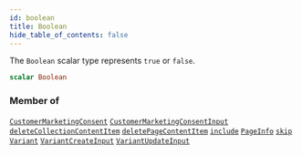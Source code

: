 ```yaml
---
id: boolean
title: Boolean
hide_table_of_contents: false
---
```








The `Boolean` scalar type represents `true` or `false`.

```graphql
scalar Boolean
```




### Member of

[`CustomerMarketingConsent`](/demand/api/graphql-admin/reference/objects/customer-marketing-consent)  <Badge class="secondary" text="object"/><Bullet />[`CustomerMarketingConsentInput`](/demand/api/graphql-admin/reference/inputs/customer-marketing-consent-input)  <Badge class="secondary" text="input"/><Bullet />[`deleteCollectionContentItem`](/demand/api/graphql-admin/reference/mutations/delete-collection-content-item)  <Badge class="secondary" text="mutation"/><Bullet />[`deletePageContentItem`](/demand/api/graphql-admin/reference/mutations/delete-page-content-item)  <Badge class="secondary" text="mutation"/><Bullet />[`include`](/demand/api/graphql-admin/reference/directives/include)  <Badge class="secondary" text="directive"/><Bullet />[`PageInfo`](/demand/api/graphql-admin/reference/objects/page-info)  <Badge class="secondary" text="object"/><Bullet />[`skip`](/demand/api/graphql-admin/reference/directives/skip)  <Badge class="secondary" text="directive"/><Bullet />[`Variant`](/demand/api/graphql-admin/reference/objects/variant)  <Badge class="secondary" text="object"/><Bullet />[`VariantCreateInput`](/demand/api/graphql-admin/reference/inputs/variant-create-input)  <Badge class="secondary" text="input"/><Bullet />[`VariantUpdateInput`](/demand/api/graphql-admin/reference/inputs/variant-update-input)  <Badge class="secondary" text="input"/>



